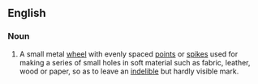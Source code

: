 ==English==

===Noun===
{{en-noun}}

# A small metal [[wheel]] with evenly spaced [[points]] or [[spikes]] used for making a series of small holes in soft material such as fabric, leather, wood or paper, so as to leave an [[indelible]] but hardly visible mark.